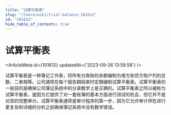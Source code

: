 ```yaml
---
title: "试算平衡表"
slug: "/learn/wiki/trial-balance-101612"
id: "101612"
hide_table_of_contents: true
---
```



# 试算平衡表

<ArticleMeta id={101612} updatedAt={'2023-09-26 13:58:58'} />
<div className='border-solid border-b border-t-0 my-4 border-[var(--ifm-color-gray-300)]' />

试算平衡表是一种簿记工作表，将所有分类账的余额编制为借方和贷方账户列的总数，二者相等。公司通常在每个报告期结束时定期编制试算平衡表。试算平衡表的一般目的是确保公司簿记系统中的分录数学上是正确的。试算平衡表之所以被称为试算平衡表，是因为它提供了对一套账簿的基本方面进行测试的机会，但它并不是对其的完整审计。试算平衡表通常是审计程序的第一步，因为它允许审计师在进行更复杂和详细的分析之前确保簿记系统中没有数学错误。
